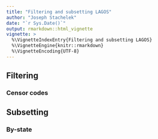 ```yaml
---
title: "Filtering and subsetting LAGOS"
author: "Joseph Stachelek"
date: "`r Sys.Date()`"
output: rmarkdown::html_vignette
vignette: >
  %\VignetteIndexEntry{Filtering and subsetting LAGOS}
  %\VignetteEngine{knitr::rmarkdown}
  %\VignetteEncoding{UTF-8}
---
```


## Filtering

### Censor codes

## Subsetting

### By-state

